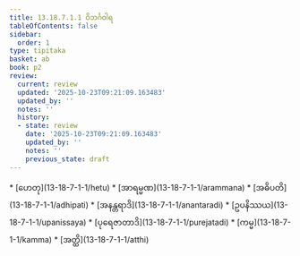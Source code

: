 ```yaml
---
title: 13.18.7.1.1 ဝိဘင်္ဂဝါရ
tableOfContents: false
sidebar:
  order: 1
type: tipitaka
basket: ab
book: p2
review:
  current: review
  updated: '2025-10-23T09:21:09.163483'
  updated_by: ''
  notes: ''
  history:
  - state: review
    date: '2025-10-23T09:21:09.163483'
    updated_by: ''
    notes: ''
    previous_state: draft
---
```



<ReviewStatus review={frontmatter.review} showDetails={true} />

<HypothesisAnnotation frontmatter={frontmatter} />

<DynamicBreadcrumb />



<TableOfContents book="p2" section="13.18.7.1.1">
* [ဟေတု](13-18-7-1-1/hetu)
* [အာရမ္မဏ](13-18-7-1-1/arammana)
* [အဓိပတိ](13-18-7-1-1/adhipati)
* [အနန္တရာဒိ](13-18-7-1-1/anantaradi)
* [ဥပနိဿယ](13-18-7-1-1/upanissaya)
* [ပုရေဇာတာဒိ](13-18-7-1-1/purejatadi)
* [ကမ္မ](13-18-7-1-1/kamma)
* [အတ္ထိ](13-18-7-1-1/atthi)
</TableOfContents>